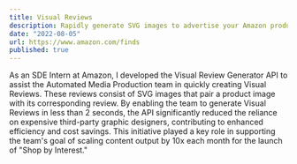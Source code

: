 ```yaml
---
title: Visual Reviews
description: Rapidly generate SVG images to advertise your Amazon products
date: "2022-08-05"
url: https://www.amazon.com/finds
published: true
---
```


As an SDE Intern at Amazon, I developed the Visual Review Generator API to assist the Automated Media Production team in quickly creating Visual Reviews. These reviews consist of SVG images that pair a product image with its corresponding review. By enabling the team to generate Visual Reviews in less than 2 seconds, the API significantly reduced the reliance on expensive third-party graphic designers, contributing to enhanced efficiency and cost savings. This initiative played a key role in supporting the team's goal of scaling content output by 10x each month for the launch of "Shop by Interest."